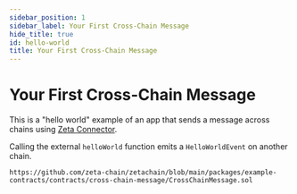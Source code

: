 ```yaml
---
sidebar_position: 1
sidebar_label: Your First Cross-Chain Message
hide_title: true
id: hello-world
title: Your First Cross-Chain Message
---
```


# Your First Cross-Chain Message

This is a "hello world" example of an app that sends a message across chains using [Zeta Connector](/developers/cross-chain-messaging/connector.mdx).

Calling the external `helloWorld` function emits a `HelloWorldEvent` on another chain.

```solidity reference
https://github.com/zeta-chain/zetachain/blob/main/packages/example-contracts/contracts/cross-chain-message/CrossChainMessage.sol
```
